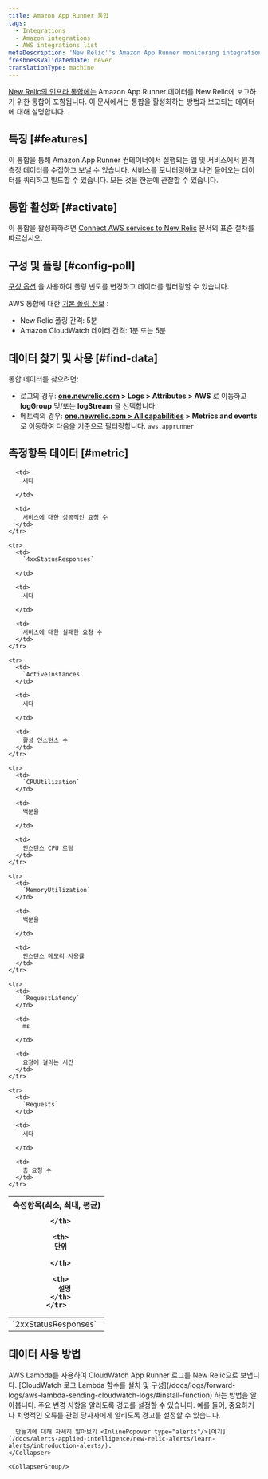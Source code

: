 ```yaml
---
title: Amazon App Runner 통합
tags:
  - Integrations
  - Amazon integrations
  - AWS integrations list
metaDescription: 'New Relic''s Amazon App Runner monitoring integration: what data it reports, and how to enable it.'
freshnessValidatedDate: never
translationType: machine
---
```


[New Relic의 인프라 통합에는](/docs/infrastructure/integrations-getting-started/getting-started/introduction-infrastructure-integrations) Amazon App Runner 데이터를 New Relic에 보고하기 위한 통합이 포함됩니다. 이 문서에서는 통합을 활성화하는 방법과 보고되는 데이터에 대해 설명합니다.

## 특징 [#features]

이 통합을 통해 Amazon App Runner 컨테이너에서 실행되는 앱 및 서비스에서 원격 측정 데이터를 수집하고 보낼 수 있습니다. 서비스를 모니터링하고 나면 들어오는 데이터를 쿼리하고 빌드할 수 있습니다. <InlinePopover type="dashboards"/>모든 것을 한눈에 관찰할 수 있습니다.

## 통합 활성화 [#activate]

이 통합을 활성화하려면 [Connect AWS services to New Relic](/docs/infrastructure/infrastructure-integrations/getting-started/connect-aws-integrations-infrastructure) 문서의 표준 절차를 따르십시오.

## 구성 및 폴링 [#config-poll]

[구성 옵션](/docs/integrations/new-relic-integrations/getting-started/configure-polling-frequency-data-collection-cloud-integrations) 을 사용하여 폴링 빈도를 변경하고 데이터를 필터링할 수 있습니다.

AWS 통합에 대한 [기본 폴링 정보](/docs/infrastructure/amazon-integrations/aws-integrations-list/aws-polling-intervals-infrastructure-integrations) :

* New Relic 폴링 간격: 5분
* Amazon CloudWatch 데이터 간격: 1분 또는 5분

## 데이터 찾기 및 사용 [#find-data]

통합 데이터를 찾으려면:

* 로그의 경우: **[one.newrelic.com](https://one.newrelic.com) > Logs > Attributes > AWS** 로 이동하고 **logGroup** 및/또는 **logStream** 을 선택합니다.
* 메트릭의 경우: **[one.newrelic.com > All capabilities](https://one.newrelic.com/all-capabilities) > Metrics and events** 로 이동하여 다음을 기준으로 필터링합니다. `aws.apprunner`

## 측정항목 데이터 [#metric]

<table>
  <thead>
    <tr>
      <th style={{ width: "200px" }}>
        측정항목(최소, 최대, 평균)  

      </th>

      <th>
        단위  

      </th>

      <th>
        설명
      </th>
    </tr>
  </thead>

  <tbody>
    <tr>
      <td>
        `2xxStatusResponses`
      </td>

      <td>
        세다  

      </td>

      <td>
        서비스에 대한 성공적인 요청 수
      </td>
    </tr>

    <tr>
      <td>
        `4xxStatusResponses`  

      </td>

      <td>
        세다  

      </td>

      <td>
        서비스에 대한 실패한 요청 수
      </td>
    </tr>

    <tr>
      <td>
        `ActiveInstances`
      </td>

      <td>
        세다  

      </td>

      <td>
        활성 인스턴스 수
      </td>
    </tr>

    <tr>
      <td>
        `CPUUtilization`
      </td>

      <td>
        백분율  

      </td>

      <td>
        인스턴스 CPU 로딩
      </td>
    </tr>

    <tr>
      <td>
        `MemoryUtilization`
      </td>

      <td>
        백분율  

      </td>

      <td>
        인스턴스 메모리 사용률
      </td>
    </tr>

    <tr>
      <td>
        `RequestLatency`
      </td>

      <td>
        ms  

      </td>

      <td>
        요청에 걸리는 시간
      </td>
    </tr>

    <tr>
      <td>
        `Requests`
      </td>

      <td>
        세다  

      </td>

      <td>
        총 요청 수
      </td>
    </tr>
  </tbody>
</table>

## 데이터 사용 방법

<CollapserGroup>
  <Collapser
    className="freq-link"
    id="logs"
    title="액세스 로그"
  >
    AWS Lambda를 사용하여 CloudWatch App Runner 로그를 New Relic으로 보냅니다. [CloudWatch 로그 Lambda 함수를 설치 및 구성](/docs/logs/forward-logs/aws-lambda-sending-cloudwatch-logs/#install-function) 하는 방법을 알아봅니다.
  </Collapser>

  <CollapserGroup>
    <Collapser
      className="freq-link"
      id="alerts"
      title="알림 생성"
    >
      주요 변경 사항을 알리도록 경고를 설정할 수 있습니다. 예를 들어, 중요하거나 치명적인 오류를 관련 당사자에게 알리도록 경고를 설정할 수 있습니다.

      만들기에 대해 자세히 알아보기 <InlinePopover type="alerts"/>[여기](/docs/alerts-applied-intelligence/new-relic-alerts/learn-alerts/introduction-alerts/).
    </Collapser>

    <CollapserGroup/>
  </CollapserGroup>
</CollapserGroup>